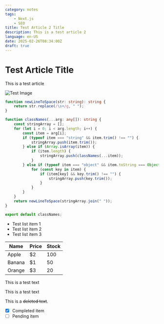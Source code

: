 ```yaml
---
category: notes
tags:
    - Next.js
    - SEO
title: Test Article 2 Title
description: This is a test article 2
language: en-US
date: 2025-02-26T08:34:00Z
draft: true
---
```


# Test Article Title

This is a test article

![Test Image](/images/ow_slicing_practice.png)

```typescript
function newLineToSpace(str: string): string {
    return str.replace(/\s+/g, " ");
}

function classNames(...arg: any[]): string {
    const stringArray = [];
    for (let i = 0; i < arg.length; i++) {
        const item = arg[i];
        if (typeof item === "string" && item.trim() !== "") {
            stringArray.push(item.trim());
        } else if (Array.isArray(item)) {
            if (item.length) {
                stringArray.push(classNames(...item));
            }
        } else if (typeof item === "object" && item.toString === Object.prototype.toString) {
            for (const key in item) {
                if (item[key] && key.trim() !== "") {
                    stringArray.push(key.trim());
                }
            }
        }
    }
    return newLineToSpace(stringArray.join(" "));
}

export default classNames;
```

- Test list item 1
- Test list item 2
- Test list item 3

| Name | Price | Stock |
|------|------|------|
| Apple | $2   | 100  |
| Banana | $1   | 50   |
| Orange | $3   | 20   |

<div>
    <p>This is a test text</p>
</div>

<div>
    <p>This is a test text</p>
</div>

This is a ~~deleted text~~.

- [x] Completed item
- [ ] Pending item 